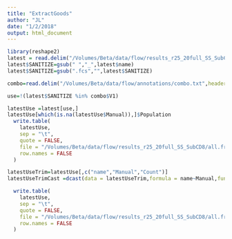 ```yaml
---
title: "ExtractGoods"
author: "JL"
date: "1/2/2018"
output: html_document
---
```


```r
library(reshape2)
latest = read.delim("/Volumes/Beta/data/flow/results_r25_20full_SS_SubCD8/all.freq.metrics.txt", stringsAsFactors = FALSE)
latest$SANITIZE=gsub(" ","_",latest$name)
latest$SANITIZE=gsub(".fcs","",latest$SANITIZE)

combo=read.delim("/Volumes/Beta/data/flow/annotations/combo.txt",header = FALSE, stringsAsFactors = FALSE)

use=!(latest$SANITIZE %in% combo$V1)

latestUse =latest[use,]
latestUse[which(is.na(latestUse$Manual)),]$Population
  write.table(
    latestUse,
    sep = "\t",
    quote = FALSE,
    file = "/Volumes/Beta/data/flow/results_r25_20full_SS_SubCD8/all.freq.metrics.use.txt",
    row.names = FALSE
  )  

latestUseTrim=latestUse[,c("name","Manual","Count")]
latestUseTrimCast =dcast(data = latestUseTrim,formula = name~Manual,fun.aggregate = sum,value.var = "Count")

  write.table(
    latestUse,
    sep = "\t",
    quote = FALSE,
    file = "/Volumes/Beta/data/flow/results_r25_20full_SS_SubCD8/all.freq.metrics.cast.txt",
    row.names = FALSE
  )  

  
```
